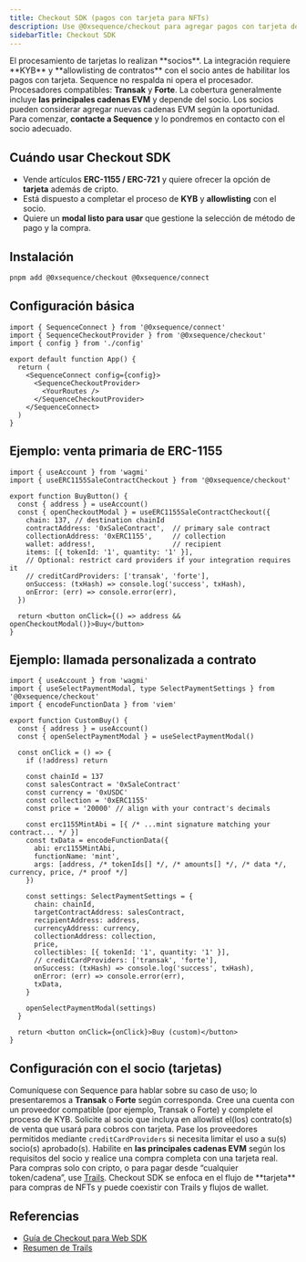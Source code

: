 ```yaml
---
title: Checkout SDK (pagos con tarjeta para NFTs)
description: Use @0xsequence/checkout para agregar pagos con tarjeta de crédito/débito en compras de NFTs a través de socios (por ejemplo, Transak, Forte).
sidebarTitle: Checkout SDK
---
```


<Warning>
  El procesamiento de tarjetas lo realizan **socios**. La integración requiere **KYB** y **allowlisting de contratos** con el socio antes de habilitar los pagos con tarjeta. Sequence no respalda ni opera el procesador.
</Warning>

<Info>
  Procesadores compatibles: <strong>Transak</strong> y <strong>Forte</strong>.
  La cobertura generalmente incluye <strong>las principales cadenas EVM</strong> y depende del socio. Los socios pueden considerar agregar nuevas cadenas EVM según la oportunidad. Para comenzar, <strong>contacte a Sequence</strong> y lo pondremos en contacto con el socio adecuado.
</Info>

## Cuándo usar Checkout SDK

- Vende artículos **ERC-1155 / ERC-721** y quiere ofrecer la opción de **tarjeta** además de cripto.
- Está dispuesto a completar el proceso de **KYB** y **allowlisting** con el socio.
- Quiere un **modal listo para usar** que gestione la selección de método de pago y la compra.

## Instalación

```bash
pnpm add @0xsequence/checkout @0xsequence/connect
```

## Configuración básica

```tsx
import { SequenceConnect } from '@0xsequence/connect'
import { SequenceCheckoutProvider } from '@0xsequence/checkout'
import { config } from './config'

export default function App() {
  return (
    <SequenceConnect config={config}>
      <SequenceCheckoutProvider>
        <YourRoutes />
      </SequenceCheckoutProvider>
    </SequenceConnect>
  )
}
```

## Ejemplo: venta primaria de ERC-1155

```tsx
import { useAccount } from 'wagmi'
import { useERC1155SaleContractCheckout } from '@0xsequence/checkout'

export function BuyButton() {
  const { address } = useAccount()
  const { openCheckoutModal } = useERC1155SaleContractCheckout({
    chain: 137, // destination chainId
    contractAddress: '0xSaleContract',  // primary sale contract
    collectionAddress: '0xERC1155',     // collection
    wallet: address!,                   // recipient
    items: [{ tokenId: '1', quantity: '1' }],
    // Optional: restrict card providers if your integration requires it
    // creditCardProviders: ['transak', 'forte'],
    onSuccess: (txHash) => console.log('success', txHash),
    onError: (err) => console.error(err),
  })

  return <button onClick={() => address && openCheckoutModal()}>Buy</button>
}
```

## Ejemplo: llamada personalizada a contrato

```tsx
import { useAccount } from 'wagmi'
import { useSelectPaymentModal, type SelectPaymentSettings } from '@0xsequence/checkout'
import { encodeFunctionData } from 'viem'

export function CustomBuy() {
  const { address } = useAccount()
  const { openSelectPaymentModal } = useSelectPaymentModal()

  const onClick = () => {
    if (!address) return

    const chainId = 137
    const salesContract = '0xSaleContract'
    const currency = '0xUSDC'
    const collection = '0xERC1155'
    const price = '20000' // align with your contract's decimals

    const erc1155MintAbi = [{ /* ...mint signature matching your contract... */ }]
    const txData = encodeFunctionData({
      abi: erc1155MintAbi,
      functionName: 'mint',
      args: [address, /* tokenIds[] */, /* amounts[] */, /* data */, currency, price, /* proof */]
    })

    const settings: SelectPaymentSettings = {
      chain: chainId,
      targetContractAddress: salesContract,
      recipientAddress: address,
      currencyAddress: currency,
      collectionAddress: collection,
      price,
      collectibles: [{ tokenId: '1', quantity: '1' }],
      // creditCardProviders: ['transak', 'forte'],
      onSuccess: (txHash) => console.log('success', txHash),
      onError: (err) => console.error(err),
      txData,
    }

    openSelectPaymentModal(settings)
  }

  return <button onClick={onClick}>Buy (custom)</button>
}
```

## Configuración con el socio (tarjetas)

<Steps>
  <Step title="Contacte a Sequence">
    Comuníquese con Sequence para hablar sobre su caso de uso; lo presentaremos a <strong>Transak</strong> o <strong>Forte</strong> según corresponda.
  </Step>

  <Step title="Cuenta con el socio y KYB">
    Cree una cuenta con un proveedor compatible (por ejemplo, Transak o Forte) y complete el proceso de KYB.
  </Step>

  <Step title="Allowlisting de contratos">
    Solicite al socio que incluya en allowlist el(los) contrato(s) de venta que usará para cobros con tarjeta.
  </Step>

  <Step title="Configurar proveedores">
    Pase los proveedores permitidos mediante <code>creditCardProviders</code> si necesita limitar el uso a su(s) socio(s) aprobado(s).
  </Step>

  <Step title="Ponga en producción">
    Habilite en <strong>las principales cadenas EVM</strong> según los requisitos del socio y realice una compra completa con una tarjeta real.
  </Step>
</Steps>

<Info>
  Para compras solo con cripto, o para pagar desde “cualquier token/cadena”, use <a href="/solutions/payments/trails">Trails</a>. Checkout SDK se enfoca en el flujo de **tarjeta** para compras de NFTs y puede coexistir con Trails y flujos de wallet.
</Info>

## Referencias

- [Guía de Checkout para Web SDK](/sdk/web/guides/checkout)
- [Resumen de Trails](/solutions/payments/trails)